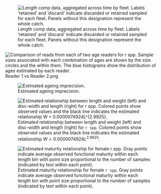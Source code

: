 
<!-- ====================================================================== -->
<!-- *****************                             ************************ -->
<!-- *****************START BIOLOGICAL DATA FIGURES************************ --> 
<!-- *****************                            ************************ -->
<!-- ====================================================================== -->

![Length comp data, aggregated across time by fleet. Labels 'retained' and 'discard' indicate discarded or retained sampled for each fleet. Panels without this designation represent the whole catch. \label{fig:comp_lendat_aggregated_across_time}](r4ss/plots_mod1/comp_lendat__aggregated_across_time.png)


<!-- ********************************************************************** -->
<!-- ****************Aging Precision and Bias FIGURES********************** --> 
<!-- ********************************************************************** -->

![Comparison of reads from each of two age readers for `r spp`. Sample sizes associated with each combination of ages are shown by the size circles and the within them. The blue histograms show the distribution of ages estimated by each reader.\label{fig:ageing_comparison}](Figures/Reader 1 vs Reader 2.png)
Reader 1 vs Reader 2.png

![Estimated ageing imprecision.\label{fig:ageing_imprecision}](r4ss/plots_mod1/numbers10_ageerror_matrix_1.png)

<!-- ********************************************************************** -->
<!-- **********************Weight-Length FIGURES*************************** --> 
<!-- ********************************************************************** -->
![Estimated relationship between length and weight (left) and
disc-width and length (right) for `r spp`. Colored points show observed values
and the black line indicates the estimated relationship
$W = 0.0000074924L^{2.9925}$.\label{fig:weight-length}](Figures/Big Skate bio relationships.png)



<!-- ********************************************************************** -->
<!-- **************Sex Ratio, Maturity, FecundityFIGURES******************* --> 
<!-- ********************************************************************** -->

![Estimated maturity relationship for female `r spp`.
Gray points indicate average observed functional maturity within each
length bin with point size proportional to the number of
samples (indicated by text within each point).\label{fig:maturity}](Figures/BigSkate_maturity.png)


<!-- ====================================================================== -->
<!-- ******************                           ************************* -->
<!-- ******************END BIOLOGICAL DATA FIGURES************************* --> 
<!-- ******************                           ************************* -->
<!-- ====================================================================== -->
